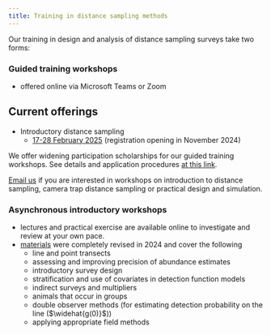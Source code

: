 ```yaml
---
title: Training in distance sampling methods
---
```


Our training in design and analysis of distance sampling surveys take two forms:

### Guided training workshops

- offered online via Microsoft Teams or Zoom

:::{.callout-tip collapse=false appearance='default' icon=true}
## Current offerings

- Introductory distance sampling
  - [17-28 February 2025](announcements/intro-feb-2025.md) (registration opening in November 2024)
:::

We offer widening participation scholarships for our guided training workshops. See details and application procedures [at this link](scholarships.qmd).

[Email us](mailto:distance@st-andrews.ac.uk) if you are interested in workshops on introduction to distance sampling, camera trap distance sampling or practical design and simulation.

### Asynchronous introductory workshops
- lectures and practical exercise are available online to investigate and review at your own pace.
- [materials](https://workshops.distancesampling.org/async2024-2/) were completely revised in 2024 and cover the following
  - line and point transects
  - assessing and improving precision of abundance estimates
  - introductory survey design
  - stratification and use of covariates in detection function models
  - indirect surveys and multipliers
  - animals that occur in groups
  - double observer methods (for estimating detection probability on the line ($\widehat{g(0)}$))
  - applying appropriate field methods

